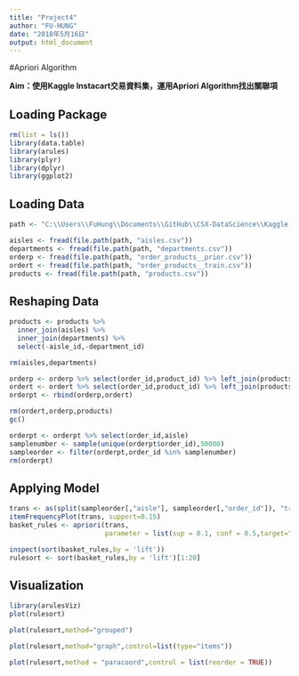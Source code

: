 ```yaml
---
title: "Project4"
author: "FU-HUNG"
date: "2018年5月16日"
output: html_document
---
```

#Apriori Algorithm  

**Aim：使用Kaggle Instacart交易資料集，運用Apriori Algorithm找出關聯項**  

## Loading Package
```r
rm(list = ls())
library(data.table)
library(arules)
library(plyr)
library(dplyr)
library(ggplot2)
```
## Loading Data
```r
path <- "C:\\Users\\FuHung\\Documents\\GitHub\\CSX-DataScience\\Kaggle Presentation"

aisles <- fread(file.path(path, "aisles.csv"))
departments <- fread(file.path(path, "departments.csv"))
orderp <- fread(file.path(path, "order_products__prior.csv"))
ordert <- fread(file.path(path, "order_products__train.csv"))
products <- fread(file.path(path, "products.csv"))
```
## Reshaping Data
```r
products <- products %>%
  inner_join(aisles) %>% 
  inner_join(departments) %>% 
  select(-aisle_id,-department_id)

rm(aisles,departments)

orderp <- orderp %>% select(order_id,product_id) %>% left_join(products)
ordert <- ordert %>% select(order_id,product_id) %>% left_join(products)
orderpt <- rbind(orderp,ordert) 

rm(ordert,orderp,products)
gc()

orderpt <- orderpt %>% select(order_id,aisle)
samplenumber <- sample(unique(orderpt$order_id),50000)
sampleorder <- filter(orderpt,order_id %in% samplenumber)
rm(orderpt)
```
## Applying Model
```r
trans <- as(split(sampleorder[,"aisle"], sampleorder[,"order_id"]), "transactions")
itemFrequencyPlot(trans, support=0.15)
basket_rules <- apriori(trans,
                        parameter = list(sup = 0.1, conf = 0.5,target="rules",minlen = 2))

inspect(sort(basket_rules,by = 'lift'))
rulesort <- sort(basket_rules,by = 'lift')[1:20]
```
## Visualization
```r
library(arulesViz)
plot(rulesort)

plot(rulesort,method="grouped") 

plot(rulesort,method="graph",control=list(type="items"))

plot(rulesort,method = "paracoord",control = list(reorder = TRUE))
```

